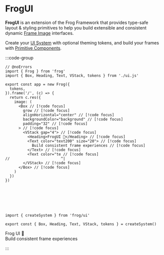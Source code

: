 # FrogUI

**FrogUI** is an extension of the Frog Framework that provides type-safe layout & styling primitives to help you build extensible and consistent dynamic [Frame Image](/concepts/images-intents#image) interfaces.

Create your [UI System](#TODO) with optional theming tokens, and build your frames with [Primitive Components](#TODO).

:::code-group

```tsx twoslash [index.ts]
// @noErrors
import { Frog } from 'frog'
import { Box, Heading, Text, VStack, tokens } from './ui.js'

export const app = new Frog({
  tokens,
}).frame('/', (c) => {
  return c.res({
    image: (
      <Box // [!code focus]
        grow // [!code focus]
        alignHorizontal="center" // [!code focus]
        backgroundColor="background" // [!code focus]
        padding="32" // [!code focus]
      > // [!code focus]
        <VStack gap="4"> // [!code focus]
          <Heading>FrogUI 🐸</Heading> // [!code focus]
          <Text color="text200" size="20"> // [!code focus]
            Build consistent frame experiences // [!code focus]
          </Text> // [!code focus]
          <Text color="te // [!code focus]
//                       ^|
        </VStack> // [!code focus]
      </Box> // [!code focus]
    )
  })
})







```

```tsx twoslash [ui.ts] filename="./ui.js"
import { createSystem } from 'frog/ui'

export const { Box, Heading, Text, VStack, tokens } = createSystem()
```

<div data-title="Preview">
  <div style={{ justifyContent: 'center', backgroundColor: 'var(--vocs-color_backgroundDark)', display: 'flex', flexDirection: 'column', gap: 8, padding: 32, width: 600, height: 310 }}>
    <div style={{ color: 'var(--vocs-color_heading)', fontSize: 32, fontWeight: '600', letterSpacing: '-0.25px' }}>Frog UI 🐸</div>
    <div style={{ color: 'var(--vocs-color_text3)', fontSize: 18 }}>Build consistent frame experiences</div>
  </div>
</div>

:::
